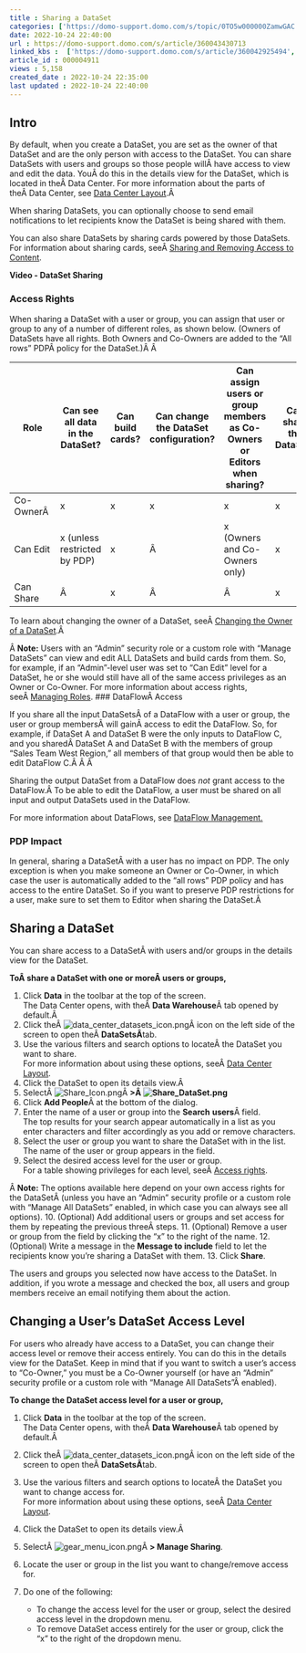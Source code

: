 ```yaml
---
title : Sharing a DataSet
categories: ['https://domo-support.domo.com/s/topic/0TO5w000000ZamwGAC']
date: 2022-10-24 22:40:00
url : https://domo-support.domo.com/s/article/360043430713
linked_kbs :  ['https://domo-support.domo.com/s/article/360042925494', 'https://domo-support.domo.com/s/knowledge-base', 'https://domo-support.domo.com/s/article/360042926074', 'https://domo-support.domo.com/s/article/360043439333', 'https://domo-support.domo.com/s/article/360043429953', 'https://domo-support.domo.com/s/article/360043438973', 'https://domo-support.domo.com/s/article/360042932994', 'https://domo-support.domo.com/s/article/360047553253', 'https://domo-support.domo.com/s/article/360043429933', 'https://domo-support.domo.com/s/article/360043429693', 'https://domo-support.domo.com/s/topic/0TO5w000000ZamwGAC', 'https://domo-support.domo.com/s/article/360043430713', 'https://domo-support.domo.com/s/article/360043429913']
article_id : 000004911
views : 5,158
created_date : 2022-10-24 22:35:00
last updated : 2022-10-24 22:40:00
---
```




Intro
-----


By default, when you create a DataSet, you are set as the owner of that DataSet and are the only person with access to the DataSet. You can share DataSets with users and groups so those people willÂ have access to view and edit the data. YouÂ do this in the details view for the DataSet, which is located in theÂ Data Center. For more information about the parts of theÂ Data Center, see [Data Center Layout](..\data_center_layout\index.md).Â 


When sharing DataSets, you can optionally choose to send email notifications to let recipients know the DataSet is being shared with them.


You can also share DataSets by sharing cards powered by those DataSets. For information about sharing cards, seeÂ [Sharing and Removing Access to Content](..\sharing_and_removing_access_to_cards_and_dashboards\index.html "Sharing and Removing Access to Content").


**Video - DataSet Sharing**



### Access Rights


When sharing a DataSet with a user or group, you can assign that user or group to any of a number of different roles, as shown below. (Owners of DataSets have all rights. Both Owners and Co-Owners are added to the "All rows" PDPÂ policy for the DataSet.)Â Â 




| Role | Can see all data in the DataSet? | Can build cards? | Can change the DataSet configuration? | Can assign users or group members as Co-Owners or Editors when sharing? | Can share the DataSet? | Can view the DataSet? |
| --- | --- | --- | --- | --- | --- | --- |
| Co-OwnerÂ  | x | x | x | x | x | x |
| Can Edit | x (unless restricted by PDP) | x | Â  | x (Owners and Co-Owners only) | x | x |
| Can Share | Â  | x | Â  | Â  | x | x |


To learn about changing the owner of a DataSet, seeÂ [Changing the Owner of a DataSet](..\changing_the_owner_of_a_dataset\index.html "Changing the Owner of a DataSet").Â 


Â
**Note:** Users with an "Admin" security role or a custom role with "Manage DataSets" can view and edit ALL DataSets and build cards from them. So, for example, if an "Admin"-level user was set to "Can Edit" level for a DataSet, he or she would still have all of the same access privileges as an Owner or Co-Owner. For more information about access rights, seeÂ [Managing Roles](..\managing_custom_roles\index.html "Security Role Reference").
### DataFlowÂ Access


If you share all the input DataSetsÂ of a DataFlow with a user or group, the user or group membersÂ will gainÂ access to edit the DataFlow. So, for example, if DataSet A and DataSet B were the only inputs to DataFlow C, and you sharedÂ DataSet A and DataSet B with the members of group "Sales Team West Region," all members of that group would then be able to edit DataFlow C.Â Â Â 


Sharing the output DataSet from a DataFlow does *not* grant access to the DataFlow.Â To be able to edit the DataFlow, a user must be shared on all input and output DataSets used in the DataFlow.


For more information about DataFlows, see [DataFlow Management.](..\pdp_and_dataflowsdatafusions\index.md)


### PDP Impact


In general, sharing a DataSetÂ with a user has no impact on PDP. The only exception is when you make someone an Owner or Co-Owner, in which case the user is automatically added to the "all rows" PDP policy and has access to the entire DataSet. So if you want to preserve PDP restrictions for a user, make sure to set them to Editor when sharing the DataSet.Â 


Sharing a DataSet
-----------------


You can share access to a DataSetÂ with users and/or groups in the details view for the DataSet.


**ToÂ share a DataSet with one or moreÂ users or groups,**


1. Click **Data** in the toolbar at the top of the screen.  
 The Data Center opens, with theÂ **Data Warehouse**Â tab opened by default.Â
2. Click theÂ ![data_center_datasets_icon.png](data_center_datasets_icon.png)Â icon on the left side of the screen to open theÂ **DataSetsÂ**tab.
3. Use the various filters and search options to locateÂ the DataSet you want to share.  
 For more information about using these options, seeÂ [Data Center Layout](..\data_center_layout\index.md).
4. Click the DataSet to open its details view.Â
5. SelectÂ ![Share_Icon.png](Share_Icon.png)Â **>Â ![Share_DataSet.png](Share_DataSet.png)**
6. Click **Add People**Â at the bottom of the dialog.
7. Enter the name of a user or group into the **Search** **users**Â field.  
 The top results for your search appear automatically in a list as you enter characters and filter accordingly as you add or remove characters.
8. Select the user or group you want to share the DataSet with in the list.  
 The name of the user or group appears in the field.
9. Select the desired access level for the user or group.  
 For a table showing privileges for each level, seeÂ [Access rights](..\sharing_and_removing_access_to_cards_and_dashboards\index.html "Sharing a DataSet").


Â
**Note:** The options available here depend on your own access rights for the DataSetÂ (unless you have an "Admin" security profile or a custom role with "Manage All DataSets" enabled, in which case you can always see all options).
10. (Optional) Add additional users or groups and set access for them by repeating the previous threeÂ steps.
11. (Optional) Remove a user or group from the field by clicking the "x" to the right of the name.
12. (Optional) Write a message in the **Message to include** field to let the recipients know you're sharing a DataSet with them.
13. Click **Share**.


The users and groups you selected now have access to the DataSet. In addition, if you wrote a message and checked the box, all users and group members receive an email notifying them about the action.


Changing a User's DataSet Access Level
--------------------------------------


For users who already have access to a DataSet, you can change their access level or remove their access entirely. You can do this in the details view for the DataSet. Keep in mind that if you want to switch a user's access to "Co-Owner," you must be a Co-Owner yourself (or have an "Admin" security profile or a custom role with "Manage All DataSets"Â enabled).


**To change the DataSet access level for a user or group,**


1. Click **Data** in the toolbar at the top of the screen.  
 The Data Center opens, with theÂ **Data Warehouse**Â tab opened by default.Â
2. Click theÂ ![data_center_datasets_icon.png](data_center_datasets_icon.png)Â icon on the left side of the screen to open theÂ **DataSetsÂ**tab.
3. Use the various filters and search options to locateÂ the DataSet you want to change access for.  
 For more information about using these options, seeÂ [Data Center Layout](..\data_center_layout\index.md).
4. Click the DataSet to open its details view.Â
5. SelectÂ ![gear_menu_icon.png](gear_menu_icon.png)Â **> Manage Sharing**.
6. Locate the user or group in the list you want to change/remove access for.
7. Do one of the following:



	* To change the access level for the user or group, select the desired access level in the dropdown menu.
	* To remove DataSet access entirely for the user or group, click the "x" to the right of the dropdown menu.